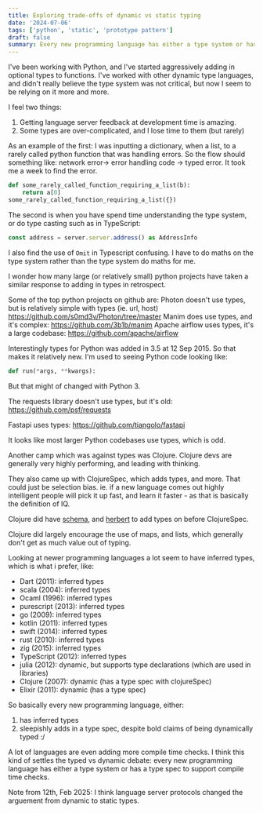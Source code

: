 ```yaml
---
title: Exploring trade-offs of dynamic vs static typing
date: '2024-07-06'
tags: ['python', 'static', 'prototype pattern']
draft: false
summary: Every new programming language has either a type system or has a type spec to support compile time checks.
---
```


I've been working with Python, and I've started aggressively adding in optional types to functions. I've worked with other dynamic type languages, and didn't really believe the type system was not critical, but now I seem to be relying on it more and more.

I feel two things:

1. Getting language server feedback at development time is amazing.
2. Some types are over-complicated, and I lose time to them (but rarely)

As an example of the first: I was inputting a dictionary, when a list, to a rarely called python function that was handling errors. So the flow should something like: network error-> error handling code -> typed error. It took me a week to find the error.

```Python
def some_rarely_called_function_requiring_a_list(b):
    return a[0]
some_rarely_called_function_requiring_a_list({})
```

The second is when you have spend time understanding the type system, or do type casting such as in TypeScript:

```TypeScript
const address = server.server.address() as AddressInfo
```

I also find the use of `Omit` in Typescript confusing. I have to do maths on the type system rather than the type system do maths for me.

I wonder how many large (or relatively small) python projects have taken a similar response to adding in types in retrospect.

Some of the top python projects on github are:
Photon doesn't use types, but is relatively simple with types (ie. url, host)
https://github.com/s0md3v/Photon/tree/master
Manim does use types, and it's complex:
https://github.com/3b1b/manim
Apache airflow uses types, it's a large codebase:
https://github.com/apache/airflow

Interestingly types for Python was added in 3.5 at 12 Sep 2015. So that makes it relatively new. I'm used to seeing Python code looking like:

```Python
def run(*args, **kwargs):
```

But that might of changed with Python 3.

The requests library doesn't use types, but it's old:
https://github.com/psf/requests

Fastapi uses types:
https://github.com/tiangolo/fastapi

It looks like most larger Python codebases use types, which is odd.

Another camp which was against types was Clojure. Clojure devs are generally very highly performing, and leading with thinking.

They also came up with ClojureSpec, which adds types, and more. That could just be selection bias. ie. if a new language comes out highly intelligent people will pick it up fast, and learn it faster - as that is basically the definition of IQ.

Clojure did have [schema](https://github.com/plumatic/schema), and [herbert](https://github.com/miner/herbert) to add types on before ClojureSpec.

Clojure did largely encourage the use of maps, and lists, which generally don't get as much value out of typing.

Looking at newer programming languages a lot seem to have inferred types, which is what i prefer, like:

- Dart (2011): inferred types
- scala (2004): inferred types
- Ocaml (1996): inferred types
- purescript (2013): inferred types
- go (2009): inferred types
- kotlin (2011): inferred types
- swift (2014): inferred types
- rust (2010): inferred types
- zig (2015): inferred types
- TypeScript (2012): inferred types
- julia (2012): dynamic, but supports type declarations (which are used in libraries)
- Clojure (2007): dynamic (has a type spec with clojureSpec)
- Elixir (2011): dynamic (has a type spec)

So basically every new programming language, either:

1. has inferred types
2. sleepishly adds in a type spec, despite bold claims of being dynamically typed :/

A lot of languages are even adding more compile time checks. I think this kind of settles the typed vs dynamic debate: every new programming language has either a type system or has a type spec to support compile time checks.

Note from 12th, Feb 2025:
I think language server protocols changed the arguement from dynamic to static types.

